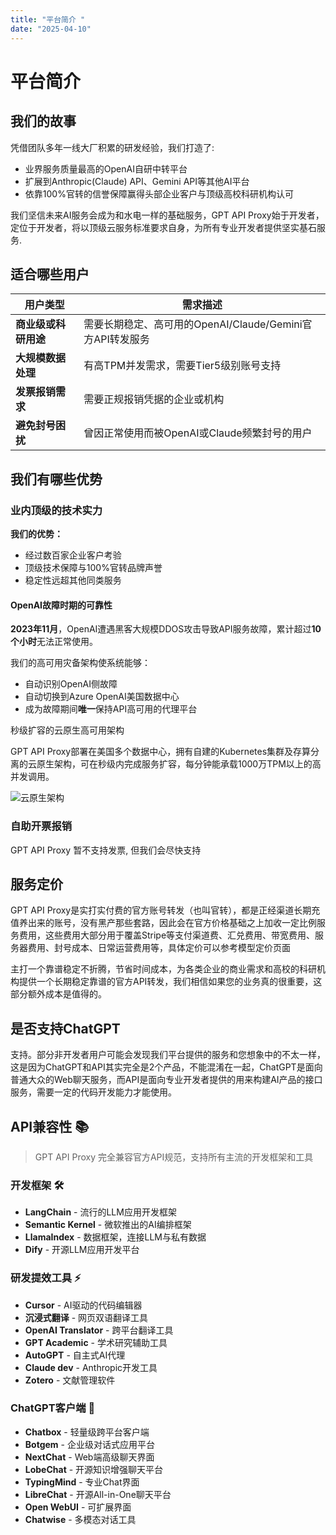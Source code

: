 ```yaml
---
title: "平台简介 ​"
date: "2025-04-10"
---
```



# 平台简介 ​

## 我们的故事 

凭借团队多年一线大厂积累的研发经验，我们打造了:
- 业界服务质量最高的OpenAI自研中转平台
- 扩展到Anthropic(Claude) API、Gemini API等其他AI平台
- 依靠100%官转的信誉保障赢得头部企业客户与顶级高校科研机构认可

我们坚信未来AI服务会成为和水电一样的基础服务，GPT API Proxy始于开发者，定位于开发者，将以顶级云服务标准要求自身，为所有专业开发者提供坚实基石服务.

## 适合哪些用户 

| 用户类型 | 需求描述 |
|---------|---------|
| **商业级或科研用途** | 需要长期稳定、高可用的OpenAI/Claude/Gemini官方API转发服务 |
| **大规模数据处理** | 有高TPM并发需求，需要Tier5级别账号支持|
| **发票报销需求** | 需要正规报销凭据的企业或机构 |
| **避免封号困扰** | 曾因正常使用而被OpenAI或Claude频繁封号的用户 |

## 我们有哪些优势 

### 业内顶级的技术实力 

**我们的优势：**
- 经过数百家企业客户考验
- 顶级技术保障与100%官转品牌声誉
- 稳定性远超其他同类服务

#### OpenAI故障时期的可靠性

**2023年11月**，OpenAI遭遇黑客大规模DDOS攻击导致API服务故障，累计超过**10个小时**无法正常使用。

我们的高可用灾备架构使系统能够：
- 自动识别OpenAI侧故障
- 自动切换到Azure OpenAI美国数据中心
- 成为故障期间**唯一**保持API高可用的代理平台


秒级扩容的云原生高可用架构

GPT API Proxy部署在美国多个数据中心，拥有自建的Kubernetes集群及存算分离的云原生架构，可在秒级内完成服务扩容，每分钟能承载1000万TPM以上的高并发调用。

![云原生架构](https://public-img-bucket.oss-cn-beijing.aliyuncs.com/openai-asia/202404212143324.png)

### 自助开票报销 ​

GPT API Proxy 暂不支持发票, 但我们会尽快支持



## 服务定价 ​

GPT API Proxy是实打实付费的官方账号转发（也叫官转），都是正经渠道长期充值养出来的账号，没有黑产那些套路，因此会在官方价格基础之上加收一定比例服务费用，这些费用大部分用于覆盖Stripe等支付渠道费、汇兑费用、带宽费用、服务器费用、封号成本、日常运营费用等，具体定价可以参考模型定价页面

主打一个靠谱稳定不折腾，节省时间成本，为各类企业的商业需求和高校的科研机构提供一个长期稳定靠谱的官方API转发，我们相信如果您的业务真的很重要，这部分额外成本是值得的。



## 是否支持ChatGPT ​

支持。部分非开发者用户可能会发现我们平台提供的服务和您想象中的不太一样，这是因为ChatGPT和API其实完全是2个产品，不能混淆在一起，ChatGPT是面向普通大众的Web聊天服务，而API是面向专业开发者提供的用来构建AI产品的接口服务，需要一定的代码开发能力才能使用。

## API兼容性 📚

> GPT API Proxy 完全兼容官方API规范，支持所有主流的开发框架和工具

### 开发框架 🛠️

- **LangChain** - 流行的LLM应用开发框架
- **Semantic Kernel** - 微软推出的AI编排框架
- **LlamaIndex** - 数据框架，连接LLM与私有数据
- **Dify** - 开源LLM应用开发平台

### 研发提效工具 ⚡

- **Cursor** - AI驱动的代码编辑器
- **沉浸式翻译** - 网页双语翻译工具
- **OpenAI Translator** - 跨平台翻译工具
- **GPT Academic** - 学术研究辅助工具
- **AutoGPT** - 自主式AI代理
- **Claude dev** - Anthropic开发工具
- **Zotero** - 文献管理软件

### ChatGPT客户端 💬

- **Chatbox** - 轻量级跨平台客户端
- **Botgem** - 企业级对话式应用平台
- **NextChat** - Web端高级聊天界面
- **LobeChat** - 开源知识增强聊天平台
- **TypingMind** - 专业Chat界面
- **LibreChat** - 开源All-in-One聊天平台
- **Open WebUI** - 可扩展界面
- **Chatwise** - 多模态对话工具
